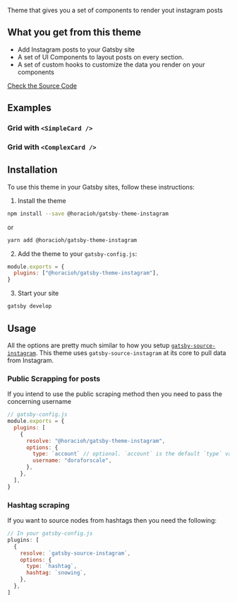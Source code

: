 
Theme that gives you a set of components to render yout instagram posts

## What you get from this theme

- Add Instagram posts to your Gatsby site
- A set of UI Components to layout posts on every section.
- A set of custom hooks to customize the data you render on your components

[Check the Source Code](https://github.com/horacioh/gatsby-theme-instagram)

## Examples

### Grid with `<SimpleCard />`

<Grid />

### Grid with `<ComplexCard />`

<Grid card={ComplexCard} />

## Installation

To use this theme in your Gatsby sites, follow these instructions:

1. Install the theme

```sh
npm install --save @horacioh/gatsby-theme-instagram
```

or

```sh
yarn add @horacioh/gatsby-theme-instagram
```

2. Add the theme to your `gatsby-config.js`:

```js
module.exports = {
  plugins: ["@horacioh/gatsby-theme-instagram"],
}
```

3. Start your site

```sh
gatsby develop
```

## Usage

All the options are pretty much similar to how you setup [`gatsby-source-instagram`](https://github.com/oorestisime/gatsby-source-instagram). This theme uses `gatsby-source-instagram` at its core to pull data from Instagram.

### Public Scrapping for posts

If you intend to use the public scraping method then you need to pass the concerning username

```js
// gatsby-config.js
module.exports = {
  plugins: [
    {
      resolve: "@horacioh/gatsby-theme-instagram",
      options: {
        type: `account` // optional. `account` is the default `type` value
        username: "doraforscale",
      },
    },
  ],
}
```

### Hashtag scraping

If you want to source nodes from hashtags then you need the following:

```javascript
// In your gatsby-config.js
plugins: [
  {
    resolve: `gatsby-source-instagram`,
    options: {
      type: `hashtag`,
      hashtag: `snowing`,
    },
  },
]
```
